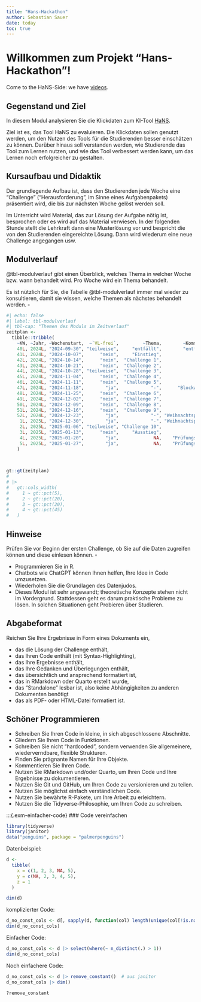 ```yaml
---
title: "Hans-Hackathon"
author: Sebastian Sauer
date: today
toc: true
---
```


# Willkommen zum Projekt "Hans-Hackathon"!



Come to the HaNS-Side: we have [videos](https://www.youtube.com/watch?v=HAjXzW2v7OA).

## Gegenstand und Ziel

In diesem Modul analysieren Sie die Klickdaten zum KI-Tool [HaNS](https://www.th-nuernberg.de/einrichtungen-gesamt/in-institute/zentrum-fuer-kuenstliche-intelligenz-kiz/projekte/hans/).

Ziel ist es, das Tool HaNS zu evaluieren. Die Klickdaten sollen genutzt werden, um den Nutzen des Tools für die Studierenden besser einschätzen zu können. Darüber hinaus soll verstanden werden, wie Studierende das Tool zum Lernen nutzen, und wie das Tool verbessert werden kann, um das Lernen noch erfolgreicher zu gestalten.


## Kursaufbau und Didaktik 

Der grundlegende Aufbau ist, dass den Studierenden jede Woche eine "Challenge" ("Herausforderung", im Sinne eines Aufgabenpakets) präsentiert wird, die bis zur nächsten Woche gelöst werden soll.

Im Unterricht wird Material, das zur Lösung der Aufgabe nötig ist, besprochen oder es wird auf das Material verwiesen. 
In der folgenden Stunde stellt die Lehrkraft dann eine Musterlösung vor und bespricht die von den Studierenden eingereichte Lösung.
Dann wird wiederum eine neue Challenge angegangen usw.



    

## Modulverlauf 

@tbl-modulverlauf gibt einen Überblick, welches Thema in welcher Woche bzw. wann behandelt wird. 
Pro Woche wird ein Thema behandelt.

:::{.callout-tip}
Es ist nützlich für Sie, die Tabelle @tbl-modulverlauf immer mal wieder zu konsultieren, damit sie wissen, welche Themen als nächstes behandelt werden. $\square$
:::

```r
#| echo: false
#| label: tbl-modulverlauf
#| tbl-cap: "Themen des Moduls im Zeitverlauf"
zeitplan <- 
  tibble::tribble(
    ~KW, ~Jahr, ~Wochenstart,  ~`VL-frei`,         ~Thema,        ~Kommentar,
    40L, 2024L, "2024-09-30", "teilweise",     "entfällt",        "entfällt",
    41L, 2024L, "2024-10-07",      "nein",     "Einstieg",                NA,
    42L, 2024L, "2024-10-14",      "nein",  "Challenge 1",                NA,
    43L, 2024L, "2024-10-21",      "nein",  "Challenge 2",                NA,
    44L, 2024L, "2024-10-28", "teilweise",  "Challenge 3",                NA,
    45L, 2024L, "2024-11-04",      "nein",  "Challenge 4",                NA,
    46L, 2024L, "2024-11-11",      "nein",  "Challenge 5",                NA,
    47L, 2024L, "2024-11-18",        "ja",            "-",      "Blockwoche",
    48L, 2024L, "2024-11-25",      "nein",  "Challenge 6",                NA,
    49L, 2024L, "2024-12-02",      "nein",  "Challenge 7",                NA,
    50L, 2024L, "2024-12-09",      "nein",  "Challenge 8",                NA,
    51L, 2024L, "2024-12-16",      "nein",  "Challenge 9",                NA,
    52L, 2024L, "2024-12-23",        "ja",            "-", "Weihnachtspause",
     1L, 2025L, "2024-12-30",        "ja",            "-", "Weihnachtspause",
     2L, 2025L, "2025-01-06", "teilweise", "Challenge 10",                NA,
     3L, 2025L, "2025-01-13",      "nein",     "Ausstieg",                NA,
     4L, 2025L, "2025-01-20",        "ja",             NA,    "Prüfungszeit",
     5L, 2025L, "2025-01-27",        "ja",             NA,    "Prüfungszeit"
    )

 
  
gt::gt(zeitplan) 
# 
# |> 
#   gt::cols_width(
#     1 ~ gt::pct(5),
#     2 ~ gt::pct(20),
#     3 ~ gt::pct(20),
#     4 ~ gt::pct(45)
#   )
```





## Hinweise


:::{.callout-important}
Prüfen Sie vor Beginn der ersten Challenge, ob Sie auf die Daten zugreifen können und diese einlesen können. $\square$
:::

- Programmieren Sie in R.
- Chatbots wie ChatGPT können Ihnen helfen, Ihre Idee in Code umzusetzen.
- Wiederholen Sie die Grundlagen des Datenjudos.
- Dieses Modul ist sehr angewandt; theoretische Konzepte stehen nicht im Vordergrund. Stattdessen geht es darum praktische Probleme zu lösen. In solchen Situationen geht Probieren über Studieren.


## Abgabeformat

Reichen Sie Ihre Ergebnisse in Form eines Dokuments ein,

- das die Lösung der Challenge enthält,
- das Ihren Code enthält (mit Syntax-Highlighting),
- das Ihre Ergebnisse enthält,
- das Ihre Gedanken und Überlegungen enthält,
- das übersichtlich und ansprechend formatiert ist,
- das in RMarkdown oder Quarto erstellt wurde,
- das "Standalone" lesbar ist, also keine Abhängigkeiten zu anderen Dokumenten benötigt
- das als PDF- oder HTML-Datei formatiert ist.

## Schöner Programmieren


- Schreiben Sie Ihren Code in kleine, in sich abgeschlossene Abschnitte.
- Gliedern Sie Ihren Code in Funktionen.
- Schreiben Sie nicht "hardcoded", sondern verwenden Sie allgemeinere, wiederverndbare, flexible Strukturen.
- Finden Sie prägnante Namen für Ihre Objekte.
- Kommentieren Sie Ihren Code.
- Nutzen Sie RMarkdown und/oder Quarto, um Ihren Code und Ihre Ergebnisse zu dokumentieren.
- Nutzen Sie Git und GitHub, um Ihren Code zu versionieren und zu teilen.
- Nutzen Sie möglichst einfach verständlichen Code.
- Nutzen Sie bewährte R-Pakete, um Ihre Arbeit zu erleichtern.
- Nutzen Sie die Tidyverse-Philosophie, um Ihren Code zu schreiben.



:::{.exm-einfacher-code}
### Code vereinfachen


```r
library(tidyverse)
library(janitor)
data("penguins", package = "palmerpenguins")
```
Datenbeispiel:

```r
d <-
  tibble(
    x = c(1, 2, 3, NA, 5),
    y = c(NA, 2, 3, 4, 5),
    z = 1
  )

dim(d)
```

komplizierter Code:

```r
d_no_const_cols <- d[, sapply(d, function(col) length(unique(col[!is.na(col)])) > 1)]
dim(d_no_const_cols)
```

Einfacher Code:

```r
d_no_const_cols <- d |> select(where(~ n_distinct(.) > 1))
dim(d_no_const_cols)
```



Noch einfachere Code:

```r
d_no_const_cols <- d |> remove_constant()  # aus janitor
d_no_const_cols |> dim()
```

```r
?remove_constant
```

